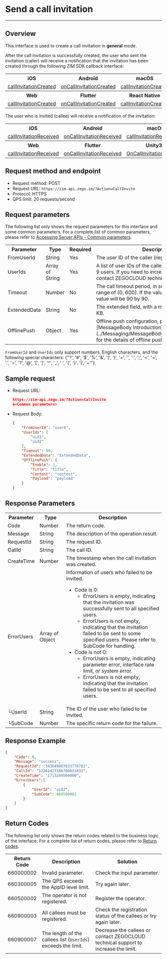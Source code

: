 # Send a call invitation

- - -

## Overview

This interface is used to create a call invitation in **general** mode.

After the call invitation is successfully created, the user who sent the invitation (caller) will receive a notification that the invitation has been created through the following ZIM SDK callback interface:

<table>
<tbody><tr>
<th>iOS</th>
<th>Android</th>
<th>macOS</th>
<th>Windows</th>
</tr>
<tr>
<td><a href="/article/api?doc=zim_API~objective-c_ios~protocol~ZIMEventHandler#zim-call-invitation-created-call-id" rel="noreferrer noopenner">callInvitationCreated</a></td>
<td><a href="/article/api?doc=zim_API~java_android~class~ZIMEventHandler#on-call-invitation-created" rel="noreferrer noopenner">onCallInvitationCreated</a></td>
<td><a href="/article/api?doc=zim_API~objective-c_macos~protocol~ZIMEventHandler#zim-call-invitation-created-call-id" rel="noreferrer noopenner">callInvitationCreated</a></td>
<td><a href="/article/api?doc=zim_API~cpp_windows~class~ZIMEventHandler#on-call-invitation-created" rel="noreferrer noopenner">onCallInvitationCreated</a></td>
</tr>
<tr>
<th>Web</th>
<th>Flutter</th>
<th>React Native</th>
<th></th>
</tr>
<tr>
<td><a href="/article/api?doc=zim_API~javascript_web~interface~ZIMEventHandler#call-invitation-created" rel="noreferrer noopenner">callInvitationCreated</a></td>
<td><a href="https://pub.dev/documentation/zego_zim/latest/zego_zim/ZIMEventHandler/onCallInvitationCreated.html" rel="noreferrer noopenner">onCallInvitationCreated</a></td>
<td><a href="/article/api?doc=zim_API~javascript_react-native~interface~ZIMEventHandler#call-invitation-created" rel="noreferrer noopenner">callInvitationCreated</a></td>
<td></td>
</tr>
</tbody></table>

The user who is invited (callee) will receive a notification of the invitation:

<table>
<tbody><tr>
<th>iOS</th>
<th>Android</th>
<th>macOS</th>
<th>Windows</th>
</tr>
<tr>
<td><a href="/article/api?doc=zim_API~objective-c_ios~protocol~ZIMEventHandler#zim-call-invitation-received-call-id" rel="noreferrer noopenner">callInvitationReceived</a></td>
<td><a href="/article/api?doc=zim_API~java_android~class~ZIMEventHandler#on-call-invitation-received" rel="noreferrer noopenner">onCallInvitationReceived</a></td>
<td><a href="/article/api?doc=zim_API~objective-c_macos~protocol~ZIMEventHandler#zim-call-invitation-received-call-id" rel="noreferrer noopenner">callInvitationReceived</a></td>
<td><a href="/article/api?doc=zim_API~cpp_windows~class~ZIMEventHandler#on-call-invitation-received" rel="noreferrer noopenner">onCallInvitationReceived</a></td>
</tr>
<tr>
<th>Web</th>
<th>Flutter</th>
<th>Unity3D</th>
<th>React Native</th>
</tr>
<tr>
<td><a href="/article/api?doc=zim_API~javascript_web~interface~ZIMEventHandler#call-invitation-received" rel="noreferrer noopenner">callInvitationReceived</a></td>
<td><a href="https://pub.dev/documentation/zego_zim/latest/zego_zim/ZIMEventHandler/onCallInvitationReceived.html">onCallInvitationReceived</a></td>
<td><a href="/article/api?doc=zim_API~cs_unity3d~class~ZIMEventHandler#on-call-invitation-received" rel="noreferrer noopenner">OnCallInvitationReceived</a></td>
<td><a href="/article/api?doc=zim_API~javascript_react-native~interface~ZIMEventHandler#call-invitation-received" rel="noreferrer noopenner">callInvitationReceived</a></td>
</tr>
</tbody></table>

## Request method and endpoint

- Request method: POST
- Request URL: `https://zim-api.zego.im/?Action=CallInvite`
- Protocol: HTTPS
- QPS limit: 20 requests/second

## Request parameters

The following list only shows the request parameters for this interface and some common parameters. For a complete list of common parameters, please refer to [Accessing Server APIs - Common parameters](../Accessing%20Server%20APIs.mdx#common-parameters).

<table>

<tbody><tr data-row-level="1">
<th>Parameter</th>
<th>Type</th>
<th>Required</th>
<th>Description</th>
</tr>
<tr data-row-level="2">
<td>FromUserId</td>
<td>String</td>
<td>Yes</td>
<td>The user ID of the caller (registered).</td>
</tr>
<tr data-row-level="3">
<td>UserIds</td>
<td>Array of String</td>
<td>Yes</td>
<td>A list of user IDs of the callees, with a maximum of 9 users. If you need to increase the limit, please contact ZEGOCLOUD technical support.</td>
</tr>
<tr data-row-level="4">
<td>Timeout</td>
<td>Number</td>
<td>No</td>
<td>The call timeout period, in seconds, with a value range of (0, 600]. If the value is 0 or empty, the value will be 90 by 90.</td>
</tr>
<tr data-row-level="5">
<td>ExtendedData</td>
<td>String</td>
<td>No</td>
<td>The extended field, with a maximum length of 2 KB.</td>
</tr>
<tr data-row-level="6">
<td>OfflinePush</td>
<td>Object</td>
<td>Yes</td>
<td>Offline push configuration, please refer to [MessageBody Introduction](../Messaging/MessageBody%20Introduction.mdx) for the details of offline push parameter.</td>
</tr>
</tbody></table>

<Note title="Note">

`FromUserId` and `UserIds` only support numbers, English characters, and the following special characters: {"'!', '#', '$', '%', '&', '(', ')', '+', '', ':', ';', '<', '=', '.', '>', '?', '@', '[', ']', '^', '_', ' ', '{', '}', '|', '~'"}.
</Note>


## Sample request

- Request URL:

   ```json
   https://zim-api.zego.im/?Action=CallInvite
   &<Common parameters>
   ```

- Request Body:

    ```json
    {
        "FromUserId": "user0",
        "UserIds": [
            "uid1",
            "uid2"
        ],
        "Timeout": 90,
        "ExtendedData": "ExtendedData",
        "OfflinePush": {
            "Enable": 1,
            "Title": "title",
            "Content": "content",
            "Payload": "payload"
        }
    }
    ```

## Response Parameters

<table class="collapsible-table" >
<tbody><tr data-row-level="1">
<th>Parameter</th>
<th>Type</th>
<th>Description</th>
</tr>
<tr data-row-level="2">
<td>Code</td>
<td>Number</td>
<td>The return code.</td>
</tr>
<tr data-row-level="3">
<td>Message</td>
<td>String</td>
<td>The description of the operation result.</td>
</tr>
<tr data-row-level="4">
<td>RequestId</td>
<td>String</td>
<td>The request ID.</td>
</tr>
<tr data-row-level="5">
<td>CallId</td>
<td>String</td>
<td>The call ID.</td>
</tr>
<tr data-row-level="6">
<td>CreateTime</td>
<td>Number</td>
<td>The timestamp when the call invitation was created.</td>
</tr>
<tr data-row-level="7" data-row-child="true">
<td>ErrorUsers</td>
<td>Array of Object</td>
<td>
Information of users who failed to be invited.
<ul><li>
Code is 0:
<ul>
<li>ErrorUsers is empty, indicating that the invitation was successfully sent to all specified users.</li>
<li>ErrorUsers is not empty, indicating that the invitation failed to be sent to some specified users. Please refer to SubCode for handling.</li>
</ul>
</li>
<li>
Code is not 0:
<ul>
<li>ErrorUsers is empty, indicating parameter error, interface rate limit, or system error.</li>
<li>ErrorUsers is not empty, indicating that the invitation failed to be sent to all specified users.</li>
</ul>
</li>
</ul>
</td>
</tr>
<tr data-row-level="7-1">
<td>└UserId</td>
<td>String</td>
<td>The ID of the user who failed to be invited.</td>
</tr>
<tr data-row-level="7-2">
<td>└SubCode</td>
<td>Number</td>
<td>The specific return code for the failure.</td>
</tr>
</tbody></table>


## Response Example

```json
{
    "Code": 0,
    "Message": "success",
    "RequestId": "343649807833778782",
    "CallId": "12261423186766631832",
    "CreateTime": "1713249504000",
    "ErrorUsers":[
        {
            "UserId": "uid2",
            "SubCode": 660500002
        }
    ] 
}
```

## Return Codes

The following list only shows the return codes related to the business logic of the interface. For a complete list of return codes, please refer to [Return codes](../Return%20codes.mdx).

<table>
<tbody><tr>
<th>Return Code</th>
<th>Description</th>
<th>Solution</th>
</tr>
<tr>
<td>660000002</td>
<td>Invalid parameter.</td>
<td>Check the input parameter.</td>
</tr>
<tr>
<td>660300005</td>
<td>The QPS exceeds the AppID level limit.</td>
<td>Try again later.</td>
</tr>
<tr>
<td>660500002</td>
<td>The operator is not registered.</td>
<td>Register the operator.</td>
</tr>
<tr>
<td>660900003</td>
<td>All callees must be registered.</td>
<td>Check the registration status of the callees or try again later.</td>
</tr>
<tr>
<td>660900007</td>
<td>The length of the callees list (<code>UserIds</code>) exceeds the limit.</td>
<td>Decrease the callees or contact ZEGOCLOUD technical support to increase the limit.</td>
</tr>
</tbody></table>
